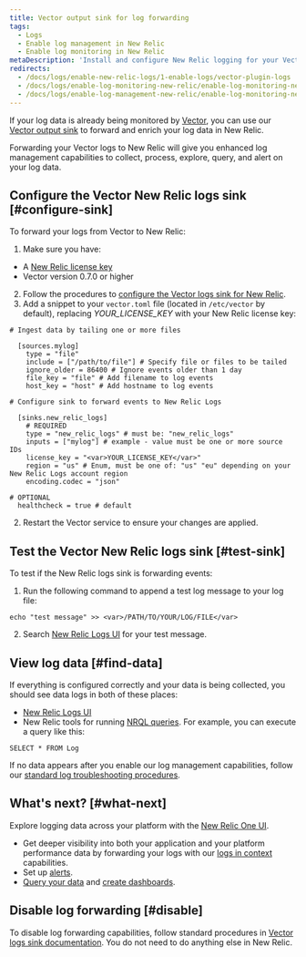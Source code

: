```yaml
---
title: Vector output sink for log forwarding
tags:
  - Logs
  - Enable log management in New Relic
  - Enable log monitoring in New Relic
metaDescription: 'Install and configure New Relic logging for your Vector output sink, so you can use our enhanced log management capabilities.'
redirects:
  - /docs/logs/enable-new-relic-logs/1-enable-logs/vector-plugin-logs
  - /docs/logs/enable-log-monitoring-new-relic/enable-log-monitoring-new-relic/vector-plugin-log-forwarding
  - /docs/logs/enable-log-management-new-relic/enable-log-monitoring-new-relic/vector-output-sink-log-forwarding/
---
```


If your log data is already being monitored by [Vector](https://vector.dev/), you can use our [Vector output sink](https://vector.dev/docs/reference/configuration/sinks/new_relic/) to forward and enrich your log data in New Relic.

Forwarding your Vector logs to New Relic will give you enhanced log management capabilities to collect, process, explore, query, and alert on your log data.

## Configure the Vector New Relic logs sink [#configure-sink]

To forward your logs from Vector to New Relic:

1. Make sure you have:
* A [New Relic license key](/docs/apis/intro-apis/new-relic-api-keys/#ingest-license-key)
* Vector version 0.7.0 or higher
2. Follow the procedures to [configure the Vector logs sink for New Relic](https://vector.dev/docs/reference/configuration/sinks/new_relic/).
3. Add a snippet to your `vector.toml` file (located in `/etc/vector` by default), replacing <var>YOUR_LICENSE_KEY</var> with your New Relic license key:

  ```
  # Ingest data by tailing one or more files

    [sources.mylog]
      type = "file"
      include = ["/path/to/file"] # Specify file or files to be tailed
      ignore_older = 86400 # Ignore events older than 1 day
      file_key = "file" # Add filename to log events
      host_key = "host" # Add hostname to log events
  
  # Configure sink to forward events to New Relic Logs

    [sinks.new_relic_logs]
      # REQUIRED
      type = "new_relic_logs" # must be: "new_relic_logs"
      inputs = ["mylog"] # example - value must be one or more source IDs
      license_key = "<var>YOUR_LICENSE_KEY</var>"
      region = "us" # Enum, must be one of: "us" "eu" depending on your New Relic Logs account region
      encoding.codec = "json"
  
  # OPTIONAL
    healthcheck = true # default
  ```

2. Restart the Vector service to ensure your changes are applied.

## Test the Vector New Relic logs sink [#test-sink]

To test if the New Relic logs sink is forwarding events:

1. Run the following command to append a test log message to your log file:

  ```
  echo "test message" >> <var>/PATH/TO/YOUR/LOG/FILE</var>
  ```

2. Search [New Relic Logs UI](https://one.newrelic.com/launcher/logger.log-launcher) for your test message.

## View log data [#find-data]

If everything is configured correctly and your data is being collected, you should see data logs in both of these places:

* [New Relic Logs UI](https://one.newrelic.com/launcher/logger.log-launcher)
* New Relic tools for running [NRQL queries](/docs/chart-builder/use-chart-builder/choose-data/use-advanced-nrql-mode-specify-data). For example, you can execute a query like this:

```
SELECT * FROM Log
```

If no data appears after you enable our log management capabilities, follow our [standard log troubleshooting procedures](/docs/logs/log-management/troubleshooting/no-log-data-appears-ui/).

## What's next? [#what-next]

Explore logging data across your platform with the [New Relic One UI](/docs/logs/log-management/ui-data/use-logs-ui/).

* Get deeper visibility into both your application and your platform performance data by forwarding your logs with our [logs in context](/docs/logs/enable-log-management-new-relic/configure-logs-context/configure-logs-context-apm-agents/) capabilities.
* Set up [alerts](/docs/alerts-applied-intelligence/new-relic-alerts/alert-conditions/create-alert-conditions/).
* [Query your data](/docs/query-your-data/explore-query-data/get-started/introduction-querying-new-relic-data/) and [create dashboards](/docs/query-your-data/explore-query-data/dashboards/introduction-dashboards/).

## Disable log forwarding [#disable]

To disable log forwarding capabilities, follow standard procedures in [Vector logs sink documentation](https://vector.dev/docs/reference/configuration/sinks/new_relic/). You do not need to do anything else in New Relic.

